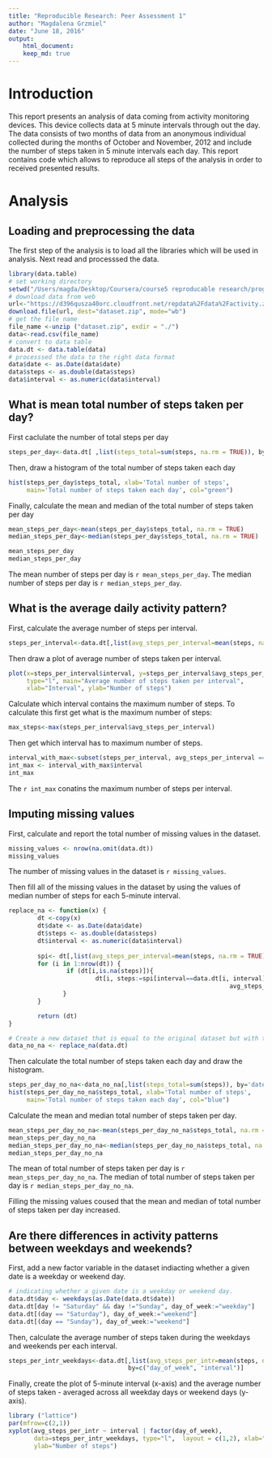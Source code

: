 ```yaml
---
title: "Reproducible Research: Peer Assessment 1"
author: "Magdalena Grzmiel"
date: "June 18, 2016"
output:  
    html_document:
    keep_md: true
---
```


# Introduction
This report presents an analysis of data coming from activity monitoring devices. 
This device collects data at 5 minute intervals through out the day. The data consists of two months of data from an anonymous individual collected during the months of October and November, 2012 and include the number of steps taken in 5 minute intervals each day.
This report contains code which allows to reproduce all steps of the analysis in order to received presented results. 

# Analysis
## Loading and preprocessing the data

The first step of the analysis is to load all the libraries which will be used in analysis.
Next read and processsed the data.
```r
library(data.table)
# set working directory
setwd("/Users/magda/Desktop/Coursera/course5 reproducable research/programmins_assignment_1")
# download data from web
url<-"https://d396qusza40orc.cloudfront.net/repdata%2Fdata%2Factivity.zip"
download.file(url, dest="dataset.zip", mode="wb") 
# get the file name
file_name <-unzip ("dataset.zip", exdir = "./")
data<-read.csv(file_name)
# convert to data table
data.dt <- data.table(data)
# processsed the data to the right data format
data$date <- as.Date(data$date)
data$steps <- as.double(data$steps)
data$interval <- as.numeric(data$interval)
```

## What is mean total number of steps taken per day?

First caclulate the number of total steps per day
```r
steps_per_day<-data.dt[ ,list(steps_total=sum(steps, na.rm = TRUE)), by='date']
```

Then, draw a histogram of the total number of steps taken each day
```r
hist(steps_per_day$steps_total, xlab='Total number of steps', 
     main='Total number of steps taken each day', col="green")
```

Finally, calculate the mean and median of the total number of steps taken per day
```r
mean_steps_per_day<-mean(steps_per_day$steps_total, na.rm = TRUE)
median_steps_per_day<-median(steps_per_day$steps_total, na.rm = TRUE)
```

```r
mean_steps_per_day
median_steps_per_day
```

The mean number of steps per day is `r mean_steps_per_day`.
The median number of steps per day is `r median_steps_per_day`.

## What is the average daily activity pattern?

First, calculate the average number of steps per interval.
```r
steps_per_interval<-data.dt[,list(avg_steps_per_interval=mean(steps, na.rm = TRUE)), by='interval']
```

Then draw a plot of average number of steps taken per interval.
```r
plot(x=steps_per_interval$interval, y=steps_per_interval$avg_steps_per_interval,
     type="l", main="Average number of steps taken per interval", 
     xlab="Interval", ylab="Number of steps")
```

Calculate which interval contains the maximum number of steps.
To calculate this first get what is the maximum number of steps:
```r
max_steps<-max(steps_per_interval$avg_steps_per_interval)
```
Then get which interval has to maximum number of steps.
```r
interval_with_max<-subset(steps_per_interval, avg_steps_per_interval == max_steps)
int_max <- interval_with_max$interval
int_max
```
The `r int_max` conatins the maximum number of steps per interval.

## Imputing missing values
First, calculate and report the total number of missing values in the dataset.
```r
missing_values <- nrow(na.omit(data.dt))
missing_values
```
The number of missing values in the dataset is `r missing_values`.

Then fill all of the missing values in the dataset by using the values of median number of steps for each 5-minute interval.

```r
replace_na <- function(x) {
        dt <-copy(x)
        dt$date <- as.Date(data$date)
        dt$steps <- as.double(data$steps)
        dt$interval <- as.numeric(data$interval)
        
        spi<- dt[,list(avg_steps_per_interval=mean(steps, na.rm = TRUE)), by='interval']
        for (i in 1:nrow(dt)) {
                if (dt[i,is.na(steps)]){
                        dt[i, steps:=spi[interval==data.dt[i, interval], 
                                                             avg_steps_per_interval]]
               }
        }

        return (dt)
}

# Create a new dataset that is equal to the original dataset but with the missing data filled in.
data_no_na <- replace_na(data.dt)

```

Then calculate the total number of steps taken each day and draw the histogram.

```r
steps_per_day_no_na<-data_no_na[,list(steps_total=sum(steps)), by='date']
hist(steps_per_day_no_na$steps_total, xlab='Total number of steps', 
     main='Total number of steps taken each day', col="blue")
```

Calculate the mean and median total number of steps taken per day. 
```r
mean_steps_per_day_no_na<-mean(steps_per_day_no_na$steps_total, na.rm = TRUE)
mean_steps_per_day_no_na
median_steps_per_day_no_na<-median(steps_per_day_no_na$steps_total, na.rm = TRUE)
median_steps_per_day_no_na
```

The mean of total number of steps taken per day is `r mean_steps_per_day_no_na`.
The median of total number of steps taken per day is `r median_steps_per_day_no_na`.

Filling the missing values coused that the mean and median of total number of steps taken per day increased.

## Are there differences in activity patterns between weekdays and weekends?

First, add a new factor variable in the dataset indiacting whether a given date is a weekday or weekend day.
```r
# indicating whether a given date is a weekday or weekend day.
data.dt$day <- weekdays(as.Date(data.dt$date))
data.dt[day != "Saturday" && day !="Sunday", day_of_week:="weekday"]
data.dt[(day == "Saturday"), day_of_week:="weekend"]
data.dt[(day == "Sunday"), day_of_week:="weekend"]
```

Then, calculate the average number of steps taken during the weekdays and weekends per each interval.
```r
steps_per_intr_weekdays<-data.dt[,list(avg_steps_per_intr=mean(steps, na.rm = TRUE)), 
                                 by=c("day_of_week", "interval")]

```

Finally, create the plot of 5-minute interval (x-axis) and the average number of steps taken - averaged across all weekday days or weekend days (y-axis).

```r
library ("lattice")
par(mfrow=c(2,1)) 
xyplot(avg_steps_per_intr ~ interval | factor(day_of_week), 
       data=steps_per_intr_weekdays, type="l",  layout = c(1,2), xlab="Interval",
       ylab="Number of steps")
```
